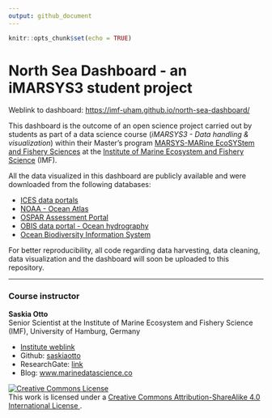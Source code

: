 ```yaml
---
output: github_document
---
```


```r
knitr::opts_chunk$set(echo = TRUE)
```

<!-- README.md is generated from README.Rmd. Please edit that file -->

# North Sea Dashboard - an iMARSYS3 student project

Weblink to dashboard: [https://imf-uham.github.io/north-sea-dashboard/](https://imf-uham.github.io/north-sea-dashboard/)

This dashboard is the outcome of an open science project carried out by students as part of a data science course (*iMARSYS3 - Data handling & visualization*) within their Master's program [MARSYS-MARine EcoSYStem and Fishery Sciences](https://www.biologie.uni-hamburg.de/en/studium/master/marine-oekosystem-und-fischereiwissenschaften.html) at the [Institute of Marine Ecosystem and Fishery Science](https://www.biologie.uni-hamburg.de/en/einrichtungen/imf.html) (IMF).

All the data visualized in this dashboard are publicly available and were downloaded from the following databases:

- [ICES data portals](https://www.ices.dk/data/data-portals/)
- [NOAA - Ocean Atlas](https://www.ncei.noaa.gov/data/oceans/woa/WOA18/DATA/)
- [OSPAR Assessment Portal](https://oap.ospar.org/en/ospar-assessments/intermediate-assessment-2017/pressures-human-activities/distribution-reported-impulsive-sounds-sea/ )
- [OBIS data portal - Ocean hydrography](https://mapper.obis.org/?taxonid=148899,146203&areaid=32350&startdate=2000-01-01)
- [Ocean Biodiversity Information System ](https://mapper.obis.org/?taxonid=1080&areaid=32350 )

For better reproducibility, all code regarding data harvesting, data cleaning, data visualization and the dashboard will soon be uploaded to this repository.

---
### Course instructor

**Saskia Otto**<br>
Senior Scientist at the Institute of Marine Ecosystem and Fishery Science (IMF), University of Hamburg, Germany<br>

- [Institute weblink](https://www.biologie.uni-hamburg.de/en/forschung/oekologie-biologische-ressourcen/maroeksysdyn/mitarbeiter/otto-saskia.html)
- Github: [saskiaotto](https://github.com/saskiaotto)
- ResearchGate: [link](https://www.researchgate.net/profile/Saskia_Otto)
- Blog: [www.marinedatascience.co](https://www.marinedatascience.co)




<a rel="license" href="http://creativecommons.org/licenses/by-sa/4.0/"><img alt="Creative Commons License" style="border-width:0" src="https://i.creativecommons.org/l/by-sa/4.0/80x15.png"></a><br>
This work is licensed under a <a rel="license" href="http://creativecommons.org/licenses/by-sa/4.0/">Creative Commons Attribution-ShareAlike 4.0 International License </a>.
<br>
